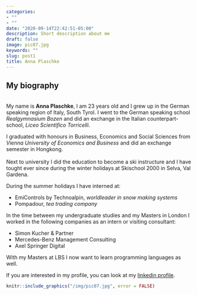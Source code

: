 ```yaml
---
categories:
- ""
- ""
date: "2020-09-14T22:42:51-05:00"
description: Short description about me
draft: false
image: pic07.jpg
keywords: ""
slug: post1
title: Anna Plaschke
---
```

## My biography
\
My name is __Anna Plaschke__, I am 23 years old and I grew up in the German speaking region of Italy, South Tyrol. I went to the German speaking school _Realgymnasium Bozen_ and did an exchange in the Italian counterpart-school, _Liceo Scientifico Torricelli_.

I graduated with honours in Business, Economics and Social Sciences from _Vienna University of Economics and Business_ and did an exchange semester in Hongkong.\
\
Next to university I did the education to become a ski instructure and I have tought ever since during the winter holidays at Skischool 2000 in Selva, Val Gardena.\

During the summer holidays I have interned at:

  + EmiControls by Technoalpin, _worldleader in snow making systems_
  + Pompadour, _tea trading company_


In the time between my undergraduate studies and my Masters in London I worked in the following companies as an intern or visiting consultant:

  + Simon Kucher & Partner 
  + Mercedes-Benz Management Consulting
  + Axel Springer Digital

With my Masters at LBS I now want to learn programming languages as well. 


If you are interested in my profile, you can look at my [linkedin profile](https://www.linkedin.com/in/anna-plaschke-740792170/).

```r
knitr::include_graphics("/img/pic07.jpg", error = FALSE)
```

